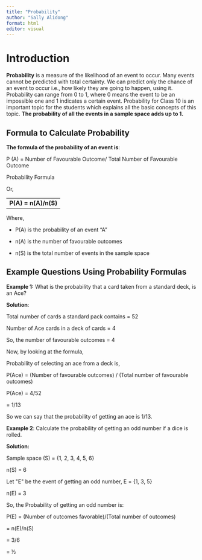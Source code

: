 ```yaml
---
title: "Probability"
author: "Sally Alidong"
format: html
editor: visual
---
```


# Introduction

**Probability** is a measure of the likelihood of an event to occur. Many events cannot be predicted with total certainty. We can predict only the chance of an event to occur i.e., how likely they are going to happen, using it. Probability can range from 0 to 1, where 0 means the event to be an impossible one and 1 indicates a certain event. Probability for Class 10 is an important topic for the students which explains all the basic concepts of this topic. **The probability of all the events in a sample space adds up to 1.**

## **Formula to Calculate Probability**

**The formula of the probability of an event is**:

P (A) = Number of Favourable Outcome/ Total Number of Favourable Outcome

Probability Formula

Or,

|                      |
|----------------------|
| **P(A) = n(A)/n(S)** |

Where,

-   P(A) is the probability of an event "A"

-   n(A) is the number of favourable outcomes

-   n(S) is the total number of events in the sample space

## **Example Questions Using Probability Formulas**

**Example 1:** What is the probability that a card taken from a standard deck, is an Ace?

**Solution**:

Total number of cards a standard pack contains = 52

Number of Ace cards in a deck of cards = 4

So, the number of favourable outcomes = 4

Now, by looking at the formula,

Probability of selecting an ace from a deck is,

P(Ace) = (Number of favourable outcomes) / (Total number of favourable outcomes)

P(Ace) = 4/52

= 1/13

So we can say that the probability of getting an ace is 1/13.

**Example 2**: Calculate the probability of getting an odd number if a dice is rolled.

**Solution:**

Sample space (S) = {1, 2, 3, 4, 5, 6}

n(S) = 6

Let \"E\" be the event of getting an odd number, E = {1, 3, 5}

n(E) = 3

So, the Probability of getting an odd number is:

P(E) = (Number of outcomes favorable)/(Total number of outcomes)

= n(E)/n(S)

= 3/6

= ½
